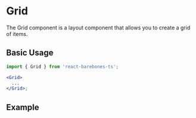 

<Meta of={GridStories} />

# Grid

The Grid component is a layout component that allows you to create a grid of items.

## Basic Usage

```jsx
import { Grid } from 'react-barebones-ts';

<Grid>
  ...
</Grid>;
```
## Example

<Canvas of={GridStories.Responsive} />

